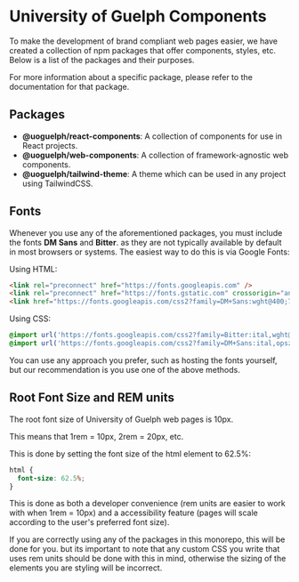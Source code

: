 
<Meta title="Introduction" />

# University of Guelph Components

To make the development of brand compliant web pages easier,
we have created a collection of npm packages that offer components, styles, etc.
Below is a list of the packages and their purposes.

For more information about a specific package, please refer to the documentation for that package.

## Packages
- **@uoguelph/react-components**: A collection of components for use in React projects.
- **@uoguelph/web-components**: A collection of framework-agnostic web components.
- **@uoguelph/tailwind-theme**: A theme which can be used in any project using TailwindCSS.

## Fonts

Whenever you use any of the aforementioned packages, you must include the fonts **DM Sans** and **Bitter**.
as they are not typically available by default in most browsers or systems.
The easiest way to do this is via Google Fonts:

Using HTML:

```html
<link rel="preconnect" href="https://fonts.googleapis.com" />
<link rel="preconnect" href="https://fonts.gstatic.com" crossorigin="anonymous" />
<link href="https://fonts.googleapis.com/css2?family=DM+Sans:wght@400;700&display=swap" rel="stylesheet" />
```

Using CSS:

```css
@import url('https://fonts.googleapis.com/css2?family=Bitter:ital,wght@0,100..900;1,100..900&display=swap');
@import url('https://fonts.googleapis.com/css2?family=DM+Sans:ital,opsz,wght@0,9..40,100..1000;1,9..40,100..1000&display=swap');
```

You can use any approach you prefer,
such as hosting the fonts yourself, but our recommendation is you use one of the above methods.

## Root Font Size and REM units

The root font size of University of Guelph web pages is 10px.

This means that 1rem = 10px, 2rem = 20px, etc.

This is done by setting the font size of the html element to 62.5%:

```css
html {
  font-size: 62.5%;
}
```
This is done as both a developer convenience (rem units are easier to work with when 1rem = 10px)
and a accessibility feature (pages will scale according to the user's preferred font size).

If you are correctly using any of the packages in this monorepo, this will be done for you.
but its important to note that any custom CSS you write that uses rem units should be done with this in mind,
otherwise the sizing of the elements you are styling will be incorrect.